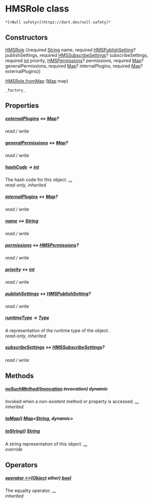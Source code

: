 # HMSRole class

    *[<Null safety>](https://dart.dev/null-safety)*

## Constructors

[HMSRole](../model_hms_role/HMSRole/HMSRole) ({required [String](https://api.flutter.dev/flutter/dart-core/String-class.html) name, required [HMSPublishSetting](../model_hms_publish_setting/HMSPublishSetting-class)? publishSettings, required [HMSSubscribeSettings](../model_hms_subscribe_settings/HMSSubscribeSettings-class)? subscribeSettings, required [int](https://api.flutter.dev/flutter/dart-core/int-class.html) priority, [HMSPermissions](../model_hms_permissions/HMSPermissions-class)? permissions, required [Map](https://api.flutter.dev/flutter/dart-core/Map-class.html)? generalPermissions, required [Map](https://api.flutter.dev/flutter/dart-core/Map-class.html)? internalPlugins, required [Map](https://api.flutter.dev/flutter/dart-core/Map-class.html)? externalPlugins})

[HMSRole.fromMap](../model_hms_role/HMSRole/HMSRole.fromMap) ([Map](https://api.flutter.dev/flutter/dart-core/Map-class.html) map)

    _factory_

## Properties

##### [externalPlugins](../model_hms_role/HMSRole/externalPlugins) &#8596; [Map](https://api.flutter.dev/flutter/dart-core/Map-class.html)?

_read / write_

##### [generalPermissions](../model_hms_role/HMSRole/generalPermissions) &#8596; [Map](https://api.flutter.dev/flutter/dart-core/Map-class.html)?

_read / write_

##### [hashCode](https://api.flutter.dev/flutter/dart-core/Object/hashCode.html) &#8594; [int](https://api.flutter.dev/flutter/dart-core/int-class.html)

The hash code for this object. [...](https://api.flutter.dev/flutter/dart-core/Object/hashCode.html)  
_read-only, inherited_

##### [internalPlugins](../model_hms_role/HMSRole/internalPlugins) &#8596; [Map](https://api.flutter.dev/flutter/dart-core/Map-class.html)?

_read / write_

##### [name](../model_hms_role/HMSRole/name) &#8596; [String](https://api.flutter.dev/flutter/dart-core/String-class.html)

_read / write_

##### [permissions](../model_hms_role/HMSRole/permissions) &#8596; [HMSPermissions](../model_hms_permissions/HMSPermissions-class)?

_read / write_

##### [priority](../model_hms_role/HMSRole/priority) &#8596; [int](https://api.flutter.dev/flutter/dart-core/int-class.html)

_read / write_

##### [publishSettings](../model_hms_role/HMSRole/publishSettings) &#8596; [HMSPublishSetting](../model_hms_publish_setting/HMSPublishSetting-class)?

_read / write_

##### [runtimeType](https://api.flutter.dev/flutter/dart-core/Object/runtimeType.html) &#8594; [Type](https://api.flutter.dev/flutter/dart-core/Type-class.html)

A representation of the runtime type of the object.  
_read-only, inherited_

##### [subscribeSettings](../model_hms_role/HMSRole/subscribeSettings) &#8596; [HMSSubscribeSettings](../model_hms_subscribe_settings/HMSSubscribeSettings-class)?

_read / write_

## Methods

##### [noSuchMethod](https://api.flutter.dev/flutter/dart-core/Object/noSuchMethod.html)([Invocation](https://api.flutter.dev/flutter/dart-core/Invocation-class.html) invocation) dynamic

Invoked when a non-existent method or property is accessed. [...](https://api.flutter.dev/flutter/dart-core/Object/noSuchMethod.html)  
_inherited_

##### [toMap](../model_hms_role/HMSRole/toMap)() [Map](https://api.flutter.dev/flutter/dart-core/Map-class.html)&lt;[String](https://api.flutter.dev/flutter/dart-core/String-class.html), dynamic>

##### [toString](../model_hms_role/HMSRole/toString)() [String](https://api.flutter.dev/flutter/dart-core/String-class.html)

A string representation of this object. [...](../model_hms_role/HMSRole/toString)  
_override_

## Operators

##### [operator ==](https://api.flutter.dev/flutter/dart-core/Object/operator_equals.html)([Object](https://api.flutter.dev/flutter/dart-core/Object-class.html) other) [bool](https://api.flutter.dev/flutter/dart-core/bool-class.html)

The equality operator. [...](https://api.flutter.dev/flutter/dart-core/Object/operator_equals.html)  
_inherited_
